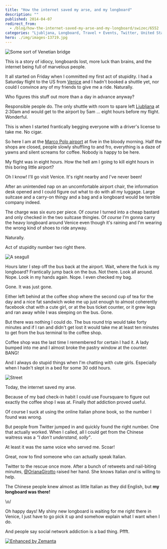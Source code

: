 ```yaml
---
title: "How the internet saved my arse, and my longboard"
description: ""
published: 2014-04-07
redirect_from:
  - /blog/how-the-internet-saved-my-arse-and-my-longboard/swizec/6552
categories: "Ljubljana, Longboard, Travel + Events, Twitter, United States, Venice"
hero: ./img/images-13719.jpg
---
```


![Some sort of Venetian bridge](./img/Some-sort-of-Venetian-bridgec18436.jpeg "Some sort of Venetian bridge")

This is a story of idiocy, longboards lost, more luck than brains, and the internet being full of marvelous people.

It all started on Friday when I committed my first act of stupidity. I had a Saturday flight to the US from [Venice](http://whc.unesco.org/en/list/394 "Venice and its Lagoon") and I hadn't booked a shuttle yet, nor could I convince any of my friends to give me a ride. Naturally.

Who figures this stuff out more than a day in advance anyway?

Responsible people do. The only shuttle with room to spare left [Ljubljana](<http://maps.google.com/maps?ll=46.0555555556,14.5083333333&spn=0.1,0.1&q=46.0555555556,14.5083333333 (Ljubljana)&t=h> "Ljubljana") at 2:30am and would get to the airport by 5am ... eight hours before my flight. Wonderful.

This is when I started frantically begging everyone with a driver's license to take me. No cigar.

So here I am at the [Marco Polo airport](<http://maps.google.com/maps?ll=45.5052777778,12.3519444444&spn=0.03,0.03&q=45.5052777778,12.3519444444 (Venice%20Marco%20Polo%20Airport)&t=h> "Venice Marco Polo Airport") at five in the bloody morning. Half the shops are closed, people slowly shuffling to and fro, everything is a daze of yawns and silent screams for coffee. Nobody is happy to be here.

My flight was in eight hours. How the hell am I going to kill eight hours in this boring little airport?

Oh I know! I'll go visit Venice. It's right nearby and I've never been!

After an unintended nap on an uncomfortable airport chair, the information desk opened and I could figure out what to do with all my luggage. Large suitcase and a carry-on thingy and a bag and a longboard would be terrible company indeed.

The charge was six euro per piece. Of _course_ I turned into a cheap bastard and only checked in the two suitcase thingies. Of _course_ I'm gonna carry the heavy longboard around Venice even though it's raining and I'm wearing the wrong kind of shoes to ride anyway.

Naturally.

Act of stupidity number two right there.

![A seagull](./img/images-13719.jpg "A seagull")

Hours later I step off the bus back at the airport. Wait, where the fuck is my longboard? Frantically jump back on the bus. Not there. Look all around. Nope. Look in my hands again. Nope. I even checked my bag.

Gone. It was just gone.

Either left behind at the coffee shop where the second cup of tea for the day and a nice fat sandwich woke me up just enough to almost coherently facebook chat with a cute girl, or at the bus ticket counter, or it grew legs and ran away while I was sleeping on the bus. Gone.

But there was nothing I could do. The bus round trip would take forty minutes and if I ran and didn't get lost it would take me at least ten minutes to get from the bus terminal to the coffee shop.

Coffee shop was the last time I remembered for certain I had it. A lady bumped into me and I almost broke the pastry window at the counter. BANG!

And I always do stupid things when I'm chatting with cute girls. Especially when I hadn't slept in a bed for some 30 odd hours.

![Street](./img/Street9j3dd3.jpeg "Street")

Today, the internet saved my arse.

Because of my bad check-in habit I could use Foursquare to figure out exactly the coffee shop I was at. Finally _that_ addiction proved useful.

Of course I suck at using the online Italian phone book, so the number I found was wrong.

But people from Twitter jumped in and quickly found the right number. One that actually worked. When I called, all I could get from the Chinese waitress was a _"I don't understand, solly"_.

At least it was the same voice who served me. Scoar!

Great, now to find someone who can actually speak Italian.

Twitter to the rescue once more. After a bunch of retweets and nail-biting minutes, [@OrianaGirotto](http://twitter.com/orianagirotto) raised her hand. She knows Italian _and_ is willing to help.

The Chinese people knew almost as little Italian as they did English, but **my longboard was there!**

\\o/

Oh happy days! My shiny new longboard is waiting for me right there in Venice, I just have to go pick it up and somehow explain what I want when I do.

And people say social network addiction is a bad thing. Pffft.

[![Enhanced by Zemanta](http://img.zemanta.com/zemified_e.png?x-id=7b78b7c3-0ff3-4fe3-b6fc-7fe7c6fedc8d)](http://www.zemanta.com/?px "Enhanced by Zemanta")
